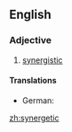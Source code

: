 ==English==

===Adjective===
{{en-adj}}

# [[synergistic]]

====Translations====
{{trans-top|synergistic}}
* German: {{t-|de|synergetisch}}
{{trans-mid}}
{{trans-bottom}}

[[zh:synergetic]]